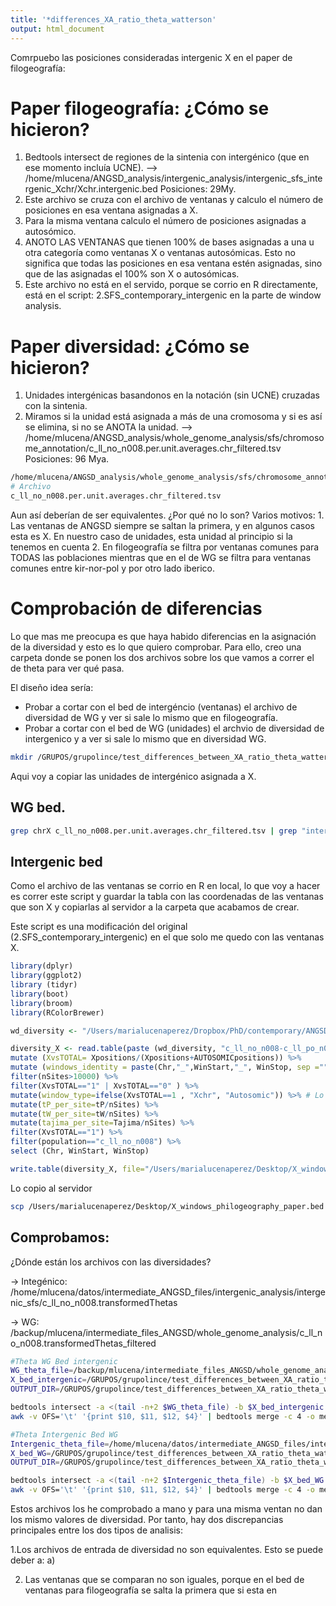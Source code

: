 ```yaml
---
title: '*differences_XA_ratio_theta_watterson'
output: html_document
---
```


Comrpuebo las posiciones consideradas intergenic X en el paper de filogeografía:

# Paper filogeografía: ¿Cómo se hicieron?

1. Bedtools intersect de regiones de la sintenia con intergénico (que en ese momento incluía UCNE).
--> /home/mlucena/ANGSD_analysis/intergenic_analysis/intergenic_sfs_intergenic_Xchr/Xchr.intergenic.bed
Posiciones: 29My.
2. Este archivo se cruza con el archivo de ventanas y calculo el número de posiciones en esa ventana asignadas a X.
3. Para la misma ventana calculo el número de posiciones asignadas a autosómico.
4. ANOTO LAS VENTANAS que tienen 100% de bases asignadas a una u otra categoría como ventanas X o ventanas autosómicas. Esto no significa que todas las posiciones en esa ventana estén asignadas, sino que de las asignadas el 100% son X o autosómicas. 
5. Este archivo no está en el servido, porque se corrio en R directamente, está en el script: 2.SFS_contemporary_intergenic en la parte de window analysis.

# Paper diversidad: ¿Cómo se hicieron?

1. Unidades intergénicas basandonos en la notación (sin UCNE) cruzadas con la sintenia.
2. Miramos si la unidad está asignada a más de una cromosoma y si es así se elimina, si no se ANOTA la unidad. 
--> /home/mlucena/ANGSD_analysis/whole_genome_analysis/sfs/chromosome_annotation/c_ll_no_n008.per.unit.averages.chr_filtered.tsv
Posiciones: 96 Mya.

```bash
/home/mlucena/ANGSD_analysis/whole_genome_analysis/sfs/chromosome_annotation
# Archivo 
c_ll_no_n008.per.unit.averages.chr_filtered.tsv
```


Aun así deberían de ser equivalentes. ¿Por qué no lo son? Varios motivos:
1. Las ventanas de ANGSD siempre se saltan la primera, y en algunos casos esta es X. En nuestro caso de unidades, esta unidad al principio si la tenemos en cuenta
2. En filogeografía se filtra por ventanas comunes para TODAS las poblaciones mientras que en el de WG se filtra para ventanas comunes entre kir-nor-pol y por otro lado iberico. 

# Comprobación de diferencias

Lo que mas me preocupa es que haya habido diferencias en la asignación de la diversidad y esto es lo que quiero comprobar. Para ello, creo una carpeta donde se ponen los dos archivos sobre los que vamos a correr el de theta para ver qué pasa.

El diseño idea sería:

- Probar a cortar con el bed de intergéncio (ventanas) el archivo de diversidad de WG y ver si sale lo mismo que en filogeografía.
- Probar a cortar con el bed de WG (unidades) el archvio de diversidad de intergenico y a ver si sale lo mismo que en diversidad WG. 

```bash
mkdir /GRUPOS/grupolince/test_differences_between_XA_ratio_theta_watterson_norway
```

Aqui voy a copiar las unidades de intergénico asignada a X. 

## WG bed.

```bash
grep chrX c_ll_no_n008.per.unit.averages.chr_filtered.tsv | grep "intergenic" | awk -v OFS='\t' '{print $1,$2, $3}' > /GRUPOS/grupolince/test_differences_between_XA_ratio_theta_watterson_norway/X_units_diversity_paper.bed
```

## Intergenic bed

Como el archivo de las ventanas se corrio en R en local, lo que voy a hacer es correr este script y guardar la tabla con las coordenadas de las ventanas que son X y copiarlas al servidor a la carpeta que acabamos de crear.

Este script es una modificación del original (2.SFS_contemporary_intergenic) en el que solo me quedo con las ventanas X. 

```r
library(dplyr)
library(ggplot2)
library (tidyr)
library(boot)
library(broom)
library(RColorBrewer)

wd_diversity <- "/Users/marialucenaperez/Dropbox/PhD/contemporary/ANGSD/intergenic_analysis/analysis_sfs/analysis_diversity_window/"

diversity_X <- read.table(paste (wd_diversity, "c_ll_no_n008-c_ll_po_n008-c_ll_ki_n013-c_ll_to-c_ll_ka-c_ll_og_n008-c_ll_ya_n008-c_ll_vl_n008-c_ll_la_n006-c_ll_cr_n006-c_ll_tu_n006-c_ll_ur_n006.thetasWindow_50000.50000.gz.pestPG.with_x_autosomic_positions", sep=""), sep="\t", dec=".", header=T, na.strings = "-nan")  %>% 
mutate (XvsTOTAL= Xpositions/(Xpositions+AUTOSOMICpositions)) %>% 
mutate (windows_identity = paste(Chr,"_",WinStart,"_", WinStop, sep ="")) %>% 
filter(nSites>10000) %>% 
filter(XvsTOTAL=="1" | XvsTOTAL=="0" ) %>% 
mutate(window_type=ifelse(XvsTOTAL==1 , "Xchr", "Autosomic")) %>% # Lo que hago es quedarme con las posiciones que son solo X o sólo autosomicas.
mutate(tP_per_site=tP/nSites) %>% 
mutate(tW_per_site=tW/nSites) %>% 
mutate(tajima_per_site=Tajima/nSites) %>% 
filter(XvsTOTAL=="1") %>% 
filter(population=="c_ll_no_n008") %>% 
select (Chr, WinStart, WinStop)

write.table(diversity_X, file="/Users/marialucenaperez/Desktop/X_windows_philogeography_paper.bed", col.names = F, quote = F, row.names = F, sep = '\t')
```

Lo copio al servidor

```bash
scp /Users/marialucenaperez/Desktop/X_windows_philogeography_paper.bed mlucena@genomics-b.ebd.csic.es:/GRUPOS/grupolince/test_differences_between_XA_ratio_theta_watterson_norway
```

## Comprobamos:

¿Dónde están los archivos con las diversidades?

-> Integénico:
/home/mlucena/datos/intermediate_ANGSD_files/intergenic_analysis/intergenic_sfs/c_ll_no_n008.transformedThetas

-> WG:
/backup/mlucena/intermediate_files_ANGSD/whole_genome_analysis/c_ll_no_n008.transformedThetas_filtered

```bash
#Theta WG Bed intergenic
WG_theta_file=/backup/mlucena/intermediate_files_ANGSD/whole_genome_analysis/c_ll_no_n008.transformedThetas_filtered
X_bed_intergenic=/GRUPOS/grupolince/test_differences_between_XA_ratio_theta_watterson_norway/X_windows_philogeography_paper.bed
OUTPUT_DIR=/GRUPOS/grupolince/test_differences_between_XA_ratio_theta_watterson_norway

bedtools intersect -a <(tail -n+2 $WG_theta_file) -b $X_bed_intergenic -sorted -g /GRUPOS/grupolince/reference_genomes/lynx_pardinus_genome/Length_scaffolds_lp23 -wb |\
awk -v OFS='\t' '{print $10, $11, $12, $4}' | bedtools merge -c 4 -o mean -i - > $OUTPUT_DIR/WG_thetas_intergenic_windows_bed.bed

#Theta Intergenic Bed WG
Intergenic_theta_file=/home/mlucena/datos/intermediate_ANGSD_files/intergenic_analysis/intergenic_sfs/c_ll_no_n008.transformedThetas
X_bed_WG=/GRUPOS/grupolince/test_differences_between_XA_ratio_theta_watterson_norway/X_units_diversity_paper.bed
OUTPUT_DIR=/GRUPOS/grupolince/test_differences_between_XA_ratio_theta_watterson_norway

bedtools intersect -a <(tail -n+2 $Intergenic_theta_file) -b $X_bed_WG -sorted -g /GRUPOS/grupolince/reference_genomes/lynx_pardinus_genome/Length_scaffolds_lp23 -wb |\
awk -v OFS='\t' '{print $10, $11, $12, $4}' | bedtools merge -c 4 -o mean -i - > $OUTPUT_DIR/Intergenic_thetas_WG_bed.bed

```

Estos archivos los he comprobado a mano y para una misma ventan no dan los mismo valores de diversidad. Por tanto, hay dos discrepancias principales entre los dos tipos de analisis:

1.Los archivos de entrada de diversidad no son equivalentes. Esto se puede deber a:
a)

2. Las ventanas que se comparan no son iguales, porque en el bed de ventanas para filogeografía se salta la primera que si esta en 
